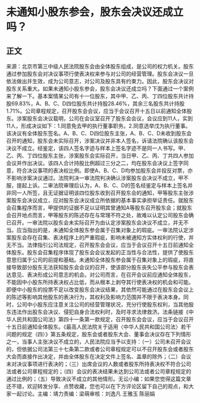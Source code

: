 # 未通知小股东参会，股东会决议还成立吗？
## 正文
来源：北京市第三中级人民法院股东会由全体股东组成，是公司的权力机关。股东通过参加股东会对决议事项行使表决权来参与对公司的经营管理。股东会决议一旦依法做出并生效，成为公司意志，对公司及股东具有约束力。因此，股东会决议对股东关系重大。如果未通知小股东参会，股东会决议还成立吗？下面通过一个案例来了解一下。基本案情某公司有十一位股东，其中甲、乙、丙、丁四位股东共计持股69.83%，A、B、C、D四位股东共计持股28.46%，其余三名股东共计持股1.71%。公司章程规定，召开股东会会议，应当于会议召开十五日以前通知全体股东。涉案股东会决议载明，公司在会议室召开了股东会会议，会议应到11人，实到11人，形成决议如下：1.同意免去甲的执行董事职务。2.同意选举戊为执行董事。该决议有全体股东签名。A、B、C、D四位股东主张，A、B、C、D未收到股东会召开的通知，股东会未实际召开，涉案决议并非本人签名，诉请法院确认该股东会决议不成立。经鉴定，该四人签名字迹与样本上签名字迹不是同一人书写。甲、乙、丙、丁四位股东主张，涉案股东会实际召开，当日甲、乙、丙、丁共四人参加会议并作出决议。该四人合计持股比例超过三分之二，均在股东会决议上签字同意，符合决议事项的表决权比例。即使A、B、C、D均参加股东会并投反对票，亦不影响涉案决议通过。法院判决一审法院判决确认涉案股东会决议不成立，甲不服，提起上诉。二审法院审理后认为，A、B、C、D的签名经鉴定与样本上签名并非同一人所签，且无证据证明该四位股东收到召开股东会的通知，甲等股东主张涉案股东会决议成立，应对股东会决议成立所依据的基本事实承担举证责任。就股东会召集程序而言，甲提供的证据不足以证明其曾通知A等股东召开股东会；就股东会召开地点而言，甲等股东的陈述存在与常理不符之处，故难以认定公司股东会确已召开。一审法院以股东会未实际召开为由认定涉案股东会决议不成立，并无不当。应当指出的是，未通知全体股东参会属于召集对象上的瑕疵。一审法院认定涉案股东会存在召集、表决程序上的严重瑕疵，影响未被通知方实体权利的行使，并无不当。法律指引公司法规定，召开股东会会议，应当于会议召开十五日前通知全体股东。股东会召集程序体现了股东会会议发起的正当性与合法性，提供了使股东意思归属于公司的前提和基础。未通知全体股东参会属于召集对象上的瑕疵，将直接导致部分股东无法获知股东会会议的召开，使该部分股东丧失公平参与股东会表达意见、表决形成公司意志的机会。对公司而言，在召开会议前应通知全体股东，不能因中小股东所持表决权占比低，而从根本上剥夺其行使表决权的机会和可能。即便中小股东的投票不足以改变股东会决议结果，其依然可能通过在股东会会议上的陈述等影响其他股东的表决行为，其权利及影响力范围并不限于表决本身。同时，公司中小股东应注意关注公司的经营管理状况，充分行使股东权利，当其他股东违法作出股东会决议、侵犯自身合法权利时，及时寻求法律救济。法条链接《中华人民共和国公司法》第四十一条第一款规定，召开股东会会议，应当于会议召开十五日前通知全体股东。《最高人民法院关于适用〈中华人民共和国公司法〉若干问题的规定（四）》第五条规定，股东会或者股东大会、董事会决议存在下列情形之一，当事人主张决议不成立的，人民法院应当予以支持：（一）公司未召开会议的，但依据公司法第三十七条第二款或者公司章程规定可以不召开股东会或者股东大会而直接作出决定，并由全体股东在决定文件上签名、盖章的除外；（二）会议未对决议事项进行表决的；（三）出席会议的人数或者股东所持表决权不符合公司法或者公司章程规定的；（四）会议的表决结果未达到公司法或者公司章程规定的通过比例的；（五）导致决议不成立的其他情形。无讼小编：如果您觉得这篇文章还不错，欢迎转发分享、点赞收藏，您也可以在下方评论区留下自己的观点，和大家一起讨论。主编：靖力责编：梁萌审核：刘逸凡 王雅玉 陈丽娟